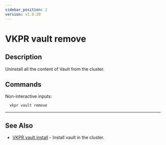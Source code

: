 ```yaml
---
sidebar_position: 2
version: v1.0.20
---
```


# VKPR vault remove

## Description

Uninstall all the content of Vault from the cluster.

## Commands

Non-interactive inputs:

```bash
  vkpr vault remove
```

---

## See Also

- [VKPR vault install](/docs/commands/vault/vkpr_vault_install) - Install vault in the cluster.
